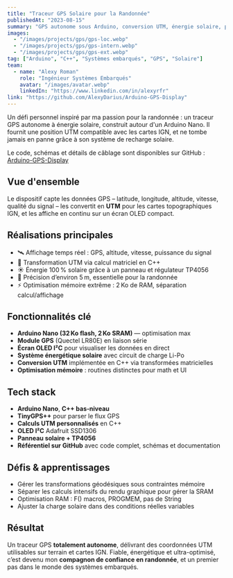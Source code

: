 ```yaml
---
title: "Traceur GPS Solaire pour la Randonnée"
publishedAt: "2023-08-15"
summary: "GPS autonome sous Arduino, conversion UTM, énergie solaire, précision 5 m"
images:
  - "/images/projects/gps/gps-loc.webp"
  - "/images/projects/gps/gps-intern.webp"
  - "/images/projects/gps/gps-ext.webp"
tag: ["Arduino", "C++", "Systèmes embarqués", "GPS", "Solaire"]
team:
  - name: "Alexy Roman"
    role: "Ingénieur Systèmes Embarqués"
    avatar: "/images/avatar.webp"
    linkedIn: "https://www.linkedin.com/in/alexyrfr"
link: "https://github.com/AlexyDarius/Arduino-GPS-Display"
---
```


Un défi personnel inspiré par ma passion pour la randonnée : un traceur GPS autonome à énergie solaire, construit autour d'un Arduino Nano. Il fournit une position UTM compatible avec les cartes IGN, et ne tombe jamais en panne grâce à son système de recharge solaire.

Le code, schémas et détails de câblage sont disponibles sur GitHub : [Arduino-GPS-Display](https://github.com/AlexyDarius/Arduino-GPS-Display)

## Vue d'ensemble

Le dispositif capte les données GPS – latitude, longitude, altitude, vitesse, qualité du signal – les convertit en **UTM** pour les cartes topographiques IGN, et les affiche en continu sur un écran OLED compact.

## Réalisations principales

- 🛰️ Affichage temps réel : GPS, altitude, vitesse, puissance du signal  
- 🔁 Transformation UTM via calcul matriciel en C++  
- ☀️ Énergie 100 % solaire grâce à un panneau et régulateur TP4056  
- 🎯 Précision d’environ 5 m, essentielle pour la randonnée  
- ⚡ Optimisation mémoire extrême : 2 Ko de RAM, séparation calcul/affichage  

## Fonctionnalités clé

- **Arduino Nano (32 Ko flash, 2 Ko SRAM)** — optimisation max  
- **Module GPS** (Quectel LR80E) en liaison série  
- **Écran OLED I²C** pour visualiser les données en direct  
- **Système énergétique solaire** avec circuit de charge Li-Po 
- **Conversion UTM** implémentée en C++ via transformées matricielles  
- **Optimisation mémoire** : routines distinctes pour math et UI  

## Tech stack

- **Arduino Nano**, **C++ bas‑niveau**
- **TinyGPS++** pour parser le flux GPS
- **Calculs UTM personnalisés** en C++
- **OLED I²C** Adafruit SSD1306
- **Panneau solaire + TP4056**
- **Référentiel sur GitHub** avec code complet, schémas et documentation

## Défis & apprentissages

- Gérer les transformations géodésiques sous contraintes mémoire
- Séparer les calculs intensifs du rendu graphique pour gérer la SRAM
- Optimisation RAM : F() macros, PROGMEM, pas de String
- Ajuster la charge solaire dans des conditions réelles variables

## Résultat

Un traceur GPS **totalement autonome**, délivrant des coordonnées UTM utilisables sur terrain et cartes IGN. Fiable, énergétique et ultra-optimisé, c’est devenu mon **compagnon de confiance en randonnée**, et un premier pas dans le monde des systèmes embarqués.
